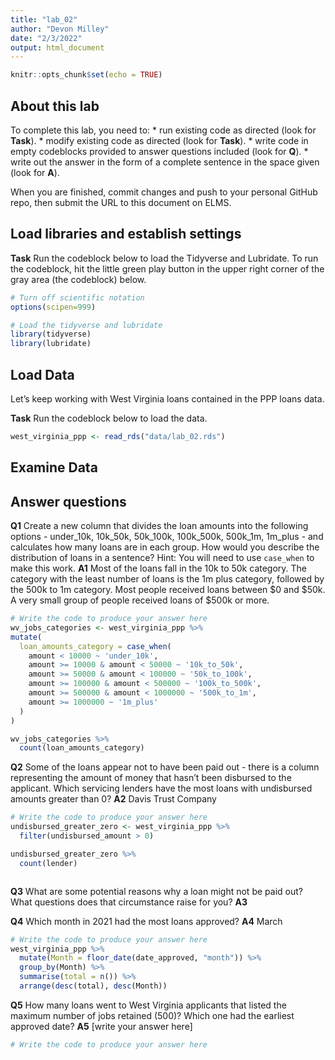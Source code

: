 ```yaml
---
title: "lab_02"
author: "Devon Milley"
date: "2/3/2022"
output: html_document
---
```


```r
knitr::opts_chunk$set(echo = TRUE)
```

## About this lab

To complete this lab, you need to:
* run existing code as directed (look for **Task**).
* modify existing code as directed (look for **Task**).
* write code in empty codeblocks provided to answer questions included (look for **Q**).
* write out the answer in the form of a complete sentence in the space given (look for **A**).

When you are finished, commit changes and push to your personal GitHub repo, then submit the URL to this document on ELMS.

## Load libraries and establish settings

**Task** Run the codeblock below to load the Tidyverse and Lubridate. To run the codeblock, hit the little green play button in the upper right corner of the gray area (the codeblock) below.

```r
# Turn off scientific notation
options(scipen=999)

# Load the tidyverse and lubridate
library(tidyverse)
library(lubridate)
```

## Load Data

Let's keep working with West Virginia loans contained in the PPP loans data.  

**Task** Run the codeblock below to load the data.

```r
west_virginia_ppp <- read_rds("data/lab_02.rds")
```

## Examine Data

## Answer questions

**Q1** Create a new column that divides the loan amounts into the following options - under_10k, 10k_50k, 50k_100k, 100k_500k, 500k_1m, 1m_plus - and calculates how many loans are in each group. How would you describe the distribution of loans in a sentence?
Hint: You will need to use `case_when` to make this work.
**A1** Most of the loans fall in the 10k to 50k category. The category with the least number of loans is the 1m plus category, followed by the 500k to 1m category. Most people received loans between \$0 and \$50k. A very small group of people received loans of \$500k or more.

```r
# Write the code to produce your answer here
wv_jobs_categories <- west_virginia_ppp %>%
mutate(
  loan_amounts_category = case_when(
    amount < 10000 ~ 'under_10k',
    amount >= 10000 & amount < 50000 ~ '10k_to_50k',
    amount >= 50000 & amount < 100000 ~ '50k_to_100k',
    amount >= 100000 & amount < 500000 ~ '100k_to_500k',
    amount >= 500000 & amount < 1000000 ~ '500k_to_1m',
    amount >= 1000000 ~ '1m_plus'
  )
)

wv_jobs_categories %>%
  count(loan_amounts_category)
```

**Q2** Some of the loans appear not to have been paid out - there is a column representing the amount of money that hasn't been disbursed to the applicant. Which servicing lenders have the most loans with undisbursed amounts greater than 0?
**A2** Davis Trust Company

```r
# Write the code to produce your answer here
undisbursed_greater_zero <- west_virginia_ppp %>%
  filter(undisbursed_amount > 0)

undisbursed_greater_zero %>%
  count(lender)



```

**Q3** What are some potential reasons why a loan might not be paid out? What questions does that circumstance raise for you?
**A3** 


**Q4** Which month in 2021 had the most loans approved?
**A4** March

```r
# Write the code to produce your answer here
west_virginia_ppp %>%
  mutate(Month = floor_date(date_approved, "month")) %>%
  group_by(Month) %>%
  summarise(total = n()) %>%
  arrange(desc(total), desc(Month))
```

**Q5** How many loans went to West Virginia applicants that listed the maximum number of jobs retained (500)? Which one had the earliest approved date?
**A5** [write your answer here]

```r
# Write the code to produce your answer here

```
